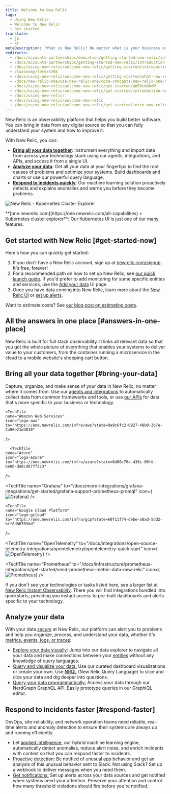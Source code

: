 ```yaml
---
title: Welcome to New Relic
tags:
  - Using New Relic
  - Welcome to New Relic
  - Get started
translate:
  - jp
  - kr
metaDescription: 'What is New Relic? No matter what is your business or role, learn how to make the most of our suite of digital intelligence products.'
redirects:
  - /docs/accounts-partnerships/education/getting-started-new-relic/introduction-new-relic
  - /docs/accounts-partnerships/getting-started-new-relic/introduction-new-relic
  - /docs/using-new-relic/welcome-new-relic/getting-started/introduction-new-relic
  - /taxonomy/term/5766
  - /docs/using-new-relic/welcome-new-relic/getting-started/what-new-relic-can-do-you
  - /docs/new-relic-one/use-new-relic-one/core-concepts/new-relic-one-transition-guide-july-2020
  - /docs/using-new-relic/welcome-new-relic/get-started/aW50cm9kdW
  - /docs/using-new-relic/welcome-new-relic/get-started/introduction-new-relic
  - /docs/using-new-relic/
  - /docs/using-new-relic/welcome-new-relic
  - /docs/using-new-relic/welcome-new-relic/get-started/intro-new-relic
---
```






New Relic is an observability platform that helps you build better software. You can bring in data from any digital source so that you can fully understand your system and how to improve it.

With New Relic, you can:

* **[Bring all your data together](#bring-your-data)**: Instrument everything and import data from across your technology stack using our agents, integrations, and APIs, and access it from a single UI.
* [**Analyze your data**](#analyze-your-data): Get all your data at your fingertips to find the root causes of problems and optimize your systems. Build dashboards and charts or use our powerful query language.
* **[Respond to incidents quickly](#respond-faster)**: Our machine learning solution proactively detects and explains anomalies and warns you before they become problems.

<img
  title="2020-04-28-17.26.02.gif"
  alt="New Relic - Kubernetes Cluster Explorer"
  src={kubernetesNewRelicKubernetesClusterExplorer}
/>

<figcaption>
  **[one.newrelic.com](https://one.newrelic.com/all-capabilities) > Kubernetes cluster explorer**: Our Kubernetes UI is just one of our many features.
</figcaption>

## Get started with New Relic [#get-started-now]

Here's how you can quickly get started:

1. If you don't have a New Relic account, sign up at [newrelic.com/signup](https://newrelic.com/signup). It's free, forever!
2. For a recommended path on how to set up New Relic, see [our quick launch guide](/docs/new-relic-solutions/get-started/quick-launch-guide). If you'd prefer to add monitoring for some specific entities and services, use the [Add your data](https://one.newrelic.com/launcher/nr1-core.settings?pane=eyJuZXJkbGV0SWQiOiJ0dWNzb24ucGxnLWluc3RydW1lbnQtZXZlcnl0aGluZyJ9) UI page. 
3. Once you have data coming into New Relic, learn more about the [New Relic UI](/docs/new-relic-one/use-new-relic-one/get-started/introduction-new-relic-one) or [set up alerts](/docs/alerts-applied-intelligence/new-relic-alerts/get-started/introduction-alerts/).

Want to estimate costs? See [our blog post on estimating costs](https://newrelic.com/blog/nerdlog/estimate-data-cost). 

## All the answers in one place [#answers-in-one-place]

New Relic is built for full stack observability. It links all relevant data so that you get the whole picture of everything that enables your systems to deliver value to your customers, from the container running a microservice in the cloud to a mobile website's shopping cart button.

## Bring all your data together [#bring-your-data]

Capture, organize, and make sense of your data in New Relic, no matter where it comes from. Use our [agents and integrations](/docs/infrastructure/host-integrations/get-started/introduction-host-integrations/) to automatically collect data from common frameworks and tools, or use [our APIs](/docs/apis/get-started/intro-apis/introduction-new-relic-apis) for data that's more specific to your business or technology.

<TechTileGrid>
  <TechTile
    name="Android agent"
    icon="logo-android-color"
    to="https://one.newrelic.com/nr1-core/mobile-redirectors/mobile-new-application?state=33395854-87f5-42c3-ba66-c5139ffe9603"
  />

    <TechTile
    name="Amazon Web Services"
    icon="logo-aws"
    to="https://one.newrelic.com/infra/aws?state=0a9c6fc2-0927-48b0-3b7e-2a96e21d4810"
  />

      <TechTile
    name="Azure"
    icon="logo-azure"
    to="https://one.newrelic.com/infra/azure?state=8d86c76a-438c-08fd-be00-da0cd677f2c3"
  />

  <TechTile
    name="Browser agent"
    icon="logo-javascript"
    to="https://one.newrelic.com/nr1-core/browser-redirectors/browser-new-application"
  />

  <TechTile
    name="C SDK"
    icon="logo-c"
    to="https://one.newrelic.com/nr1-core?state=4bb150a3-4e8a-0c89-56ba-32e99f6dadce"
  />

  <TechTile
    name="Grafana"
    to="/docs/more-integrations/grafana-integrations/get-started/grafana-support-prometheus-promql"
    icon={<img variant="TechTile" src={apmGrafana} alt="Grafana"/>}
  />

  <TechTile
    name="Go agent"
    icon="logo-go"
    to="https://one.newrelic.com/nr1-core?state=f310f9fd-96b5-7d5e-045e-b151331293ca"
  />

    <TechTile
    name="Google Cloud Platform"
    icon="logo-gcloud"
    to="https://one.newrelic.com/infra/gcp?state=60f11f74-debe-a0ad-5dd2-bff8d86703dd"
  />

  <TechTile
    name="Infrastructure agent (Linux)"
    icon="logo-linux"
    to="https://one.newrelic.com/nr1-core?state=5b7e379f-15ec-a586-2193-7f9e0db0b37d"
  />

  <TechTile
    name="Infrastructure agent (Windows)"
    icon="logo-windows"
    to="https://one.newrelic.com/nr1-core?state=37bb5f20-2cbf-f232-03da-ad5cef52302c"
  />


  <TechTile
    name="iOS agent (XCFramework)"
    icon="logo-apple-color"
    to="https://one.newrelic.com/nr1-core/mobile-redirectors/mobile-new-application?state=0fcb563f-3bd9-5e9c-3c55-7555b9c2c764"
  />

  <TechTile
    name="Java agent"
    icon="logo-java"
    to="https://one.newrelic.com/nr1-core?state=f378c92c-1d6a-dc90-c26c-0c2ad930959a"
  />

  <TechTile
    name="Kubernetes integration"
    icon="logo-kubernetes"
    to="https://one.newrelic.com/nr1-core?state=19e504e9-07ab-9e58-c6c6-81583122c5d5"
  />

  <TechTile
    name="Logs"
    icon="logo-newrelic"
    to="https://one.newrelic.com/nr1-core?state=5b7e379f-15ec-a586-2193-7f9e0db0b37d"
  />

  <TechTile
    name=".NET agent"
    icon="logo-dotnet"
    to="https://one.newrelic.com/nr1-core?state=fcaeee53-614a-4c29-92ee-694e0b128368"
  />

  <TechTile
    name="Network monitoring"
    icon="logo-newrelic"
    to="https://one.newrelic.com/network-performance-monitoring"
  />

  <TechTile
    name="Node.js agent"
    icon="logo-nodejs"
    to="https://one.newrelic.com/nr1-core?state=c872674f-2350-7ec3-125f-a4335255e180"
  />

  <TechTile
    name="OpenTelemetry"
    to="/docs/integrations/open-source-telemetry-integrations/opentelemetry/opentelemetry-quick-start"
    icon={<img variant="TechTile" src={apmOpentelemetry} alt="OpenTelemetry"/>}
  />

  <TechTile
    name="PHP agent"
    icon="logo-php"
    to="https://one.newrelic.com/nr1-core?state=77aab820-3aaf-066b-c3fc-2f3437b403a8"
  />

  <TechTile
    name="Prometheus"
    to="/docs/infrastructure/prometheus-integrations/get-started/send-prometheus-metric-data-new-relic"
    icon={<img variant="TechTile" src={apmPrometheus} alt="Prometheus"/>}
  />

  <TechTile
    name="Python agent"
    icon="logo-python"
    to="https://one.newrelic.com/nr1-core?state=1ed82004-2854-1a4a-2a91-69302832ccc0"
  />

  <TechTile
    name="Ruby agent"
    icon="logo-ruby"
    to="https://one.newrelic.com/nr1-core?state=d69143ab-605c-579b-25bf-cc6e5fee5b80"
  />

</TechTileGrid>

If you don't see your technologies or tasks listed here, see a larger list at [New Relic Instant Observability](https://newrelic.com/instant-observability/). There you will find integrations bundled into quickstarts, providing you instant access to pre-built dashboards and alerts specific to your technology.

## Analyze your data

With your data [secure](/docs/security/new-relic-security/compliance/data-encryption) at New Relic, our platform can alert you to problems and help you organize, process, and understand your data, whether it's [metrics, events, logs, or traces](https://newrelic.com/platform/telemetry-data-101/):

* [Explore your data visually](/docs/query-your-data/explore-query-data/data-explorer/introduction-data-explorer): Jump into our data explorer to navigate all your data and make connections between your [entities](/docs/new-relic-one/use-new-relic-one/core-concepts/what-entity-new-relic) without any knowledge of query languages.
* [Query and visualize your data:](/docs/chart-builder/use-chart-builder/get-started/introduction-chart-builder) Use our curated dashboard visualizations or create your own. Use [NRQL](/docs/query-data/nrql-new-relic-query-language/getting-started/introduction-nrql) (New Relic Query Language) to slice and dice your data and dig deeper into questions.
* [Query your data programmatically:](/docs/apis/nerdgraph/get-started/introduction-new-relic-nerdgraph) Access your data through our NerdGraph GraphQL API. Easily prototype queries in our GraphiQL editor.

## Respond to incidents faster [#respond-faster]

DevOps, site-reliability, and network operation teams need reliable, real-time alerts and anomaly detection to ensure their systems are always up and running efficiently.

* Let [applied intelligence](/docs/new-relic-one/use-new-relic-one/new-relic-ai/introduction-new-relic-ai), our hybrid machine learning engine, automatically detect anomalies, reduce alert noise, and enrich incidents with context so that you can respond faster to incidents.
* [Proactive detection](/docs/new-relic-one/use-new-relic-one/new-relic-ai/proactive-detection-new-relic-ai): Be notified of unusual app behavior and get an analysis of this unusual behavior sent to Slack. Not using Slack? Set up a webhook to deliver messages when you need them.
* [Get notifications:](/docs/alerts/new-relic-alerts/getting-started/introduction-new-relic-alerts) Set up alerts across your data sources and get notified when systems need your attention. Preserve your attention and control how many threshold violations should fire before you're notified.
